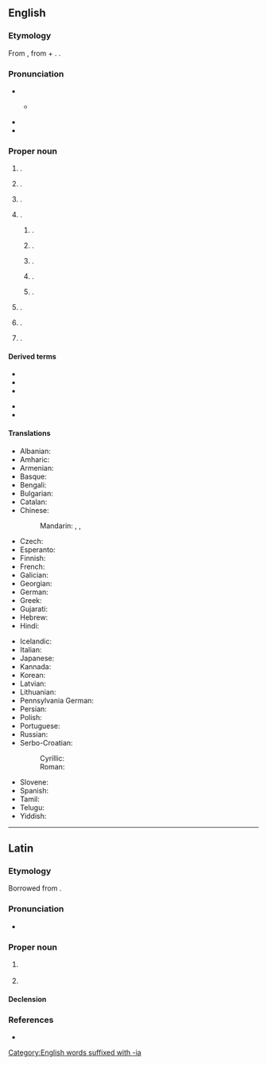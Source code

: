 ==English==
{{wp}}
{{swp|Philadelphia (disambiguation)}}

===Etymology===
From {{bor|en|grc|Φιλαδέλφεια}}, from {{m|grc|φιλέω||I love}} + {{m|grc|ἀδελφός||brotherly/sisterly}}. {{doublet|en|Filadelfia}}.

===Pronunciation===
* {{IPA|en|/fɪləˈdɛlfi.ə/}}
** {{a|local}} {{IPA|en|[fɪɫəˈdɜɫfi.ə]}}
* {{audio|en|en-uk-Philadelphia.ogg|Audio (UK)}}
* {{audio|en|en-us-Philadelphia.ogg|Audio (US)}}

===Proper noun===
{{en-proper noun}}

# {{place|en|The largest <<city>> in <<s/Pennsylvania>>, <<c/US>>, and the <<county seat>> of coterminous <<co/Philadelphia County>>|;|former capital|c/US}}.
# {{lb|en|historical}} {{place|en|An <<ancient>> [[Greek]] <<city>> in the <<r/Decapolis>> in modern <<c/Jordan>>|modern=Amman}}.
# {{lb|en|historical}} {{place|en|An <<ancient>> [[Greek]] <<city>> in <<r/Lydia>> in modern <<c/Turkey>>|modern=Alaşehir}}.
# {{place|en|locale|c/US|;|named for the city in Pennsylvania}}.
## {{place|en|unincorporated community|co/Cass County|s/Illinois}}.
## {{place|en|unincorporated community|twp/Sugar Creek Township|co/Hancok County|s/Indiana}}.
## {{place|en|city/county seat|co/Neshoba County|s/Mississippi}}.
## {{place|en|town/and/village|co/Jefferson County|s/New York}}.
## {{place|en|small city|co/Loudon County|s/Tennessee}}.
# {{place|en|village|s/Brandenburg|c/Germany|;|named for the city in Pennsylvania}}.
# {{place|en|village|city/Sunderland|co/Tyne and Wear|c/England|;|named for the city in Pennsylvania}} {{q|[[OS]] grid ref NZ3352}}.
# {{place|en|suburb|city/Cape Town|c/South Africa}}.

====Derived terms====
{{top2}}
* {{l|en|New Philadelphia}}
* {{l|en|Philadelphia County}}
* {{l|en|Philadelphian}}
{{mid}}
* {{l|en|Philly}}
* {{l|en|West Philadelphia}}
{{bottom}}

====Translations====
{{trans-top|largest city in Pennsylvania}}
* Albanian: {{t|sq|Filadelfija|f}}
* Amharic: {{t|am|ፊላዴልፊያ}}
* Armenian: {{t|hy|Ֆիլադելֆիա}}
* Basque: {{t|eu|Filadelfia}}
* Bengali: {{t|bn|ফিলাডেলফিয়া}}
* Bulgarian: {{t|bg|Филаде́лфия|f}}
* Catalan: {{t|ca|Filadèlfia}}
* Chinese:
*: Mandarin: {{t+|cmn|費城|sc=Hani}}, {{t+|cmn|费城|tr=Fèichéng|sc=Hani}}, {{t+|cmn|費拉德爾菲亞|tr= Fèilādé'ěrfēiyà|sc=Hani}}
* Czech: {{t+|cs|Filadelfie|f}}
* Esperanto: {{t|eo|Filadelfio}}
* Finnish: {{t+|fi|Philadelphia}}
* French: {{t+|fr|Philadelphie}}
* Galician: {{t+|gl|Filadelfia}}
* Georgian: {{t|ka|ფილადელფია}}
* German: {{t+|de|Philadelphia}}
* Greek: {{t+|el|Φιλαδέλφεια|f}}
* Gujarati: {{t|gu|ફિલાડેલ્ફિયા}}
* Hebrew: {{t|he|פִילָדֶלְפִיָּה|f|tr=filadélfia}}
* Hindi: {{t|hi|फिलाडेल्फिया}}
{{trans-mid}}
* Icelandic: {{t|is|Fíladelfía|f}}
* Italian: {{t+|it|Filadelfia|f}}
* Japanese: {{t|ja|フィラデルフィア|tr=Firaderufia|sc=Jpan}}
* Kannada: {{t|kn|ಫಿಲಡೆಲ್ಫಿಯಾ}}
* Korean: {{t|ko|필라델피아}}
* Latvian: {{t|lv|Filadelfija|f}}
* Lithuanian: {{t|lt|Filadelfija|f}}
* Pennsylvania German: {{t|pdc|Filadelfi}}
* Persian: {{t|fa|فیلادلفیا|tr=filadelfia}}
* Polish: {{t+|pl|Filadelfia|f}}
* Portuguese: {{t+|pt|Filadélfia|f}}
* Russian: {{t+|ru|Филаде́льфия|f}}
* Serbo-Croatian:
*: Cyrillic: {{t|sh|Филаделфија|f}}
*: Roman: {{t|sh|Filadelfija|f}}
* Slovene: {{t|sl|Filadelfija|f}}
* Spanish: {{t+|es|Filadelfia|f}}
* Tamil: {{t|ta|பிலடெல்பியா}}
* Telugu: {{t|te|ఫిలదెల్ఫియా}}
* Yiddish: {{t|yi|פֿילאַדעלפֿיע|f}}
{{trans-bottom}}

[[Category:English words suffixed with -ia]]

----

==Latin==

===Etymology===
Borrowed from {{bor|la|grc|Φιλαδέλφεια}}.

===Pronunciation===
* {{la-IPA|Philadelphīa}}

===Proper noun===
{{la-proper noun|Philadelphīa<1.loc>}}

# {{lb|la|historical}} {{place|la|<<ancient>> [[Greek]] <<city>> in the <<r/Decapolis>> in modern <<c/Jordan>>|modern=Amman|t1=Philadelphia}}
# {{lb|la|historical}} {{place|en|<<ancient>> [[Greek]] <<city>> in <<r/Lydia>> in modern <<c/Turkey>>|modern=Alaşehir|t1=Philadelphia}}

====Declension====
{{la-ndecl|Philadelphīa<1.loc>}}

===References===
* {{R:Gaffiot}}